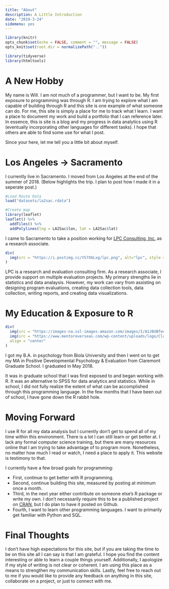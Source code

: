 ```yaml
---
title: "About"
description: A Little Introduction
date: "2019-3-24"
sidemenu: yes
---
```


```r
library(knitr)
opts_chunk$set(echo = FALSE, comment = "", message = FALSE)
opts_knit$set(root.dir = normalizePath(".."))
```

```r
library(tidyverse)
library(htmltools)
```

# A New Hobby
My name is Will.  I am not much of a programmer, but I want to be. My first exposure to programming was through R. I am trying to explore what I am capable of building through R and this site is one example of what someone can do. For me, this site is simply a place for me to track what I learn. I want a place to document my work and build a portfolio that I can reference later. 
In essence, this is site is a blog and my progress in data analytics using R (eventually incorporating other languages for different tasks). I hope that others are able to find some use for what I post. 

Since your here, let me tell you a little bit about myself. 

# Los Angeles &#8594; Sacramento

I currently live in Sacramento. I moved from Los Angeles at the end of the summer of 2018. (Below highlights the trip. I plan to post how I made it in a seperate post.)

```r
#Load Route Data
load("datasets/la2sac.rdata")

#Create map
library(leaflet)
leaflet() %>% 
  addTiles() %>% 
  addPolylines(lng = LA2Sac$lon, lat = LA2Sac$lat)
```

I came to Sacramento to take a position working for [LPC Consulting, Inc.](https://lpc-associates.com/) as a research associate.

```r
div(
  img(src = "https://i.postimg.cc/YS7X6Lxg/lpc.png", alt="lpc", style = "width:200px;height;200px;"),  align = "center"
)
```

LPC is a research and evaluation consulting firm. As a research associate, I provide support on multiple evaluation projects. My primary strengths lie in statistics and data analaysis. However, my work can vary from assisting on designing program evaluations, creating data collection tools, data collection, writing reports, and creating data visualizations. 

# My Education & Exposure to R
```r
div(
  img(src = "https://images-na.ssl-images-amazon.com/images/I/A1J8UBfeojL.png", alt="Biola", style = "width:200px;height;200px;"),
  img(src = "https://www.mentoroverseas.com/wp-content/uploads/logo/Claremont-Graduate-University-min_5805f1e33b663.jpg", alt="CGU", style = "width:200px;height;200px;"),
  align = "center"
)
```

I got my B.A. in psychology from Biola University and then I went on to get my MA in Positive Developmental Psychology & Evaluation from Claremont Graduate School. I graduated in May 2018. 

It was in graduate school that I was first exposed to and began working with R. It was an alternative to SPSS for data analytics and statistics. While in school, I did not fully realize the extent of what can be accomplished through this programming language. In the few months that I have been out of school, I have gone down the R rabbit hole. 

# Moving Forward
I use R for all my data analysis but I currently don't get to spend all of my time within this environment. There is a lot I can still learn or get better at. I lack any formal computer science training, but there are many resources online that I am trying to take advantage of to program more. Nonetheless, no matter how much I read or watch, I need a place to apply it. This website is testimony to that. 

I currently have a few broad goals for programming:

* First, continue to get better with R programming.
* Second, continue building this site, measured by posting at minimum once a month. 
* Third, in the next year either contribute on someone else's R package or write my own. I don't necessarily require this to be a published project on [CRAN](https://cran.r-project.org/), but I do plan to have it posted on Github. 
* Fourth, I want to learn other programming languages. I want to primarily get familiar with Python and SQL. 

# Final Thoughts
I don't have high expectations for this site, but if you are taking the time to be on this site all I can say is that I am grateful. I hope you find the content interesting or able to learn a couple things yourself. Additionally, I apologize if my style of writing is not clear or coherent. I am using this place as a means to strengthen my communication skills. Lastly, feel free to reach out to me if you would like to provide any feedback on anything in this site, collaborate on a project, or just to connect with me. 
